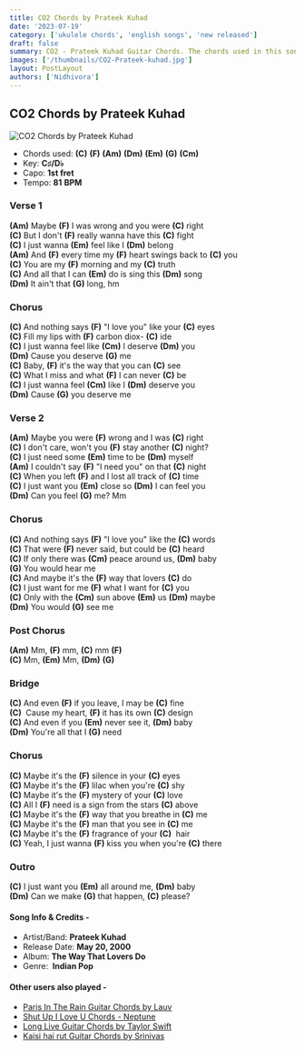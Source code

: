 ```yaml
---
title: CO2 Chords by Prateek Kuhad
date: '2023-07-19'
category: ['ukulele chords', 'english songs', 'new released']
draft: false
summary: CO2 - Prateek Kuhad Guitar Chords. The chords used in this song are (C) (F) (Am) (Dm) (Em) (G) (Cm) . The key of this song is C♯/D♭.
images: ['/thumbnails/CO2-Prateek-kuhad.jpg']
layout: PostLayout
authors: ['Nidhivora']
---
```


## CO2 Chords by Prateek Kuhad

![CO2 Chords by Prateek Kuhad](/thumbnails/CO2-Prateek-kuhad.jpg)

- Chords used: **(C)** **(F)** **(Am)** **(Dm)** **(Em)** **(G)** **(Cm)**
- Key: **C♯/D♭**
- Capo: **1st fret**
- Tempo: **81** **BPM**

### Verse 1

**(Am)** Maybe **(F)** I was wrong and you were **(C)** right\
**(C)** But I don't **(F)** really wanna have this **(C)** fight\
**(C)** I just wanna **(Em)** feel like I **(Dm)** belong\
**(Am)** And **(F)** every time my **(F)** heart swings back to **(C)** you\
**(C)** You are my **(F)** morning and my **(C)** truth\
**(C)** And all that I can **(Em)** do is sing this **(Dm)** song\
**(Dm)** It ain't that **(G)** long, hm

### Chorus

**(C)** And nothing says **(F)** "I love you" like your **(C)** eyes\
**(C)** Fill my lips with **(F)** carbon diox- **(C)** ide\
**(C)** I just wanna feel like **(Cm)** I deserve **(Dm)** you\
**(Dm)** Cause you deserve **(G)** me\
**(C)** Baby, **(F)** it's the way that you can **(C)** see\
**(C)** What I miss and what **(F)** I can never **(C)** be\
**(C)** I just wanna feel **(Cm)** like I **(Dm)** deserve you\
**(Dm)** Cause **(G)** you deserve me

### Verse 2

**(Am)** Maybe you were **(F)** wrong and I was **(C)** right\
**(C)** I don't care, won't you **(F)** stay another **(C)** night?\
**(C)** I just need some **(Em)** time to be **(Dm)** myself\
**(Am)** I couldn't say **(F)** "I need you" on that **(C)** night\
**(C)** When you left **(F)** and I lost all track of **(C)** time\
**(C)** I just want you **(Em)** close so **(Dm)** I can feel you\
**(Dm)** Can you feel **(G)** me? Mm

### Chorus

**(C)** And nothing says **(F)** "I love you" like the **(C)** words\
**(C)** That were **(F)** never said, but could be **(C)** heard\
**(C)** If only there was **(Cm)** peace around us, **(Dm)** baby\
**(G)** You would hear me\
**(C)** And maybe it's the **(F)** way that lovers **(C)** do\
**(C)** I just want for me **(F)** what I want for **(C)** you\
**(C)** Only with the **(Cm)** sun above **(Em)** us **(Dm)** maybe\
**(Dm)** You would **(G)** see me

### Post Chorus

**(Am)** Mm, **(F)** mm, **(C)** mm **(F)**\
**(C)** Mm, **(Em)** Mm, **(Dm)** **(G)**

### Bridge

**(C)** And even **(F)** if you leave, I may be **(C)** fine\
**(C)**  Cause my heart, **(F)** it has its own **(C)** design\
**(C)** And even if you **(Em)** never see it, **(Dm)** baby\
**(Dm)** You're all that I **(G)** need

### Chorus

**(C)** Maybe it's the **(F)** silence in your **(C)** eyes\
**(C)** Maybe it's the **(F)** lilac when you're **(C)** shy\
**(C)** Maybe it's the **(F)** mystery of your **(C)** love\
**(C)** All I **(F)** need is a sign from the stars **(C)** above\
**(C)** Maybe it's the **(F)** way that you breathe in **(C)** me\
**(C)** Maybe it's the **(F)** man that you see in **(C)** me\
**(C)** Maybe it's the **(F)** fragrance of your **(C)**  hair\
**(C)** Yeah, I just wanna **(F)** kiss you when you're **(C)** there

### Outro

**(C)** I just want you **(Em)** all around me, **(Dm)** baby\
**(Dm)** Can we make **(G)** that happen, **(C)** please?

#### Song Info & Credits -

- Artist/Band: **Prateek Kuhad**
- Release Date: **May 20, 2000**
- Album: **The Way That Lovers Do**
- Genre:  **Indian Pop**

#### Other users also played -

- [Paris In The Rain Guitar Chords by Lauv](https://www.chordsco.com/chords/paris-in-the-rain-guitar-chords-by-lauv)
- [Shut Up I Love U Chords - Neptune](https://www.chordsco.com/chords/shut-up-i-love-u-chords-neptune)
- [Long Live Guitar Chords by Taylor Swift](https://www.chordsco.com/chords/Long-live-guitar-chords-by-taylor-swift)
- [Kaisi hai rut Guitar Chords by Srinivas](https://www.chordsco.com/chords/kaisi-hai-rut-guitar-chords-by-srinivas)
